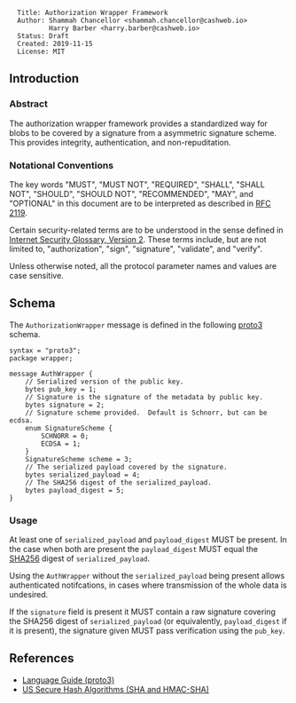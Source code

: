 <pre>
  Title: Authorization Wrapper Framework
  Author: Shammah Chancellor <shammah.chancellor@cashweb.io>
          Harry Barber <harry.barber@cashweb.io>
  Status: Draft
  Created: 2019-11-15
  License: MIT
</pre>

== Introduction ==

=== Abstract ===

The authorization wrapper framework provides a standardized way for blobs to be covered by a signature from a asymmetric signature scheme. This provides integrity, authentication, and non-repuditation.

=== Notational Conventions ===

The key words "MUST", "MUST NOT", "REQUIRED", "SHALL", "SHALL NOT", "SHOULD", "SHOULD NOT", "RECOMMENDED", "MAY", and "OPTIONAL" in this document are to be interpreted as described in [[https://www.ietf.org/rfc/rfc2119.txt|RFC 2119]].

Certain security-related terms are to be understood in the sense defined in [[https://tools.ietf.org/html/rfc4949|Internet Security Glossary, Version 2]].  These terms include, but are not limited to, "authorization", "sign", "signature", "validate", and "verify".

Unless otherwise noted, all the protocol parameter names and values are case sensitive.

== Schema ==

The <code>AuthorizationWrapper</code> message is defined in the following [[https://developers.google.com/protocol-buffers/docs/proto3|proto3]] schema.

<pre>
syntax = "proto3";
package wrapper;

message AuthWrapper {
    // Serialized version of the public key.
    bytes pub_key = 1;
    // Signature is the signature of the metadata by public key.
    bytes signature = 2;
    // Signature scheme provided.  Default is Schnorr, but can be ecdsa.
    enum SignatureScheme {
        SCHNORR = 0;
        ECDSA = 1;
    }
    SignatureScheme scheme = 3;
    // The serialized payload covered by the signature.
    bytes serialized_payload = 4;
    // The SHA256 digest of the serialized_payload.
    bytes payload_digest = 5;
}
</pre>

=== Usage ===

At least one of <code>serialized_payload</code> and <code>payload_digest</code> MUST be present. In the case when both are present the <code>payload_digest</code> MUST equal the [[https://tools.ietf.org/html/rfc4634|SHA256]] digest of <code>serialized_payload</code>.

Using the <code>AuthWrapper</code> without the <code>serialized_payload</code> being present allows authenticated notifcations, in cases where transmission of the whole data is undesired.

If the <code>signature</code> field is present it MUST contain a raw signature covering the SHA256 digest of <code>serialized_payload</code> (or equivalently, <code>payload_digest</code> if it is present), the signature given MUST pass verification using the <code>pub_key</code>.

== References ==
* [[https://developers.google.com/protocol-buffers/docs/proto3|Language Guide (proto3)]]
* [[https://tools.ietf.org/html/rfc4634|US Secure Hash Algorithms (SHA and HMAC-SHA)]]
